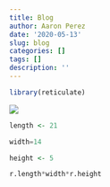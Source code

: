 ```yaml
---
title: Blog
author: Aaron Perez
date: '2020-05-13'
slug: blog
categories: []
tags: []
description: ''
---
```

```r
library(reticulate)
```

![](/blog/2020-05-11-blog_files/rec.1)

```r
length <- 21
```

```python
width=14
```

```r
height <- 5
```

```python
r.length*width*r.height
```